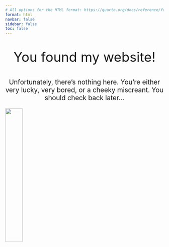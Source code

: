 ```yaml
---
# All options for the HTML format: https://quarto.org/docs/reference/formats/html.html
format: html
navbar: false
sidebar: false
toc: false
---
```


::: {.h1 style="text-align: center; font-size: 3em;"}
You found my website!
:::

::: {.p style="text-align: center; font-size: 1.5em;"}
Unfortunately, there's nothing here. You're either very lucky, very bored, or a cheeky miscreant. You should check back later...
:::

![](https://media2.giphy.com/media/v1.Y2lkPTc5MGI3NjExMnNud2Y0bGFkdDVpZXgzOTBiY2kwMmsxMHNhbmVoaW16bWdsM3Z3eCZlcD12MV9pbnRlcm5hbF9naWZfYnlfaWQmY3Q9Zw/gu9XBXiz60HlO5p9Nz/giphy.gif){fig-alt="Loading science....." fig-align="center" width="33%"}
